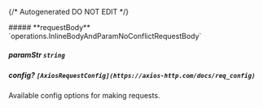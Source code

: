 {/* Autogenerated DO NOT EDIT  */}

<Collapsible>
    ##### **requestBody** `operations.InlineBodyAndParamNoConflictRequestBody`
    <Collapsible.Break/>
    <InlineBodyAndParamNoConflictRequestBody/>
</Collapsible>

##### **paramStr** `string`

##### **config?** `[AxiosRequestConfig](https://axios-http.com/docs/req_config)`
Available config options for making requests.

